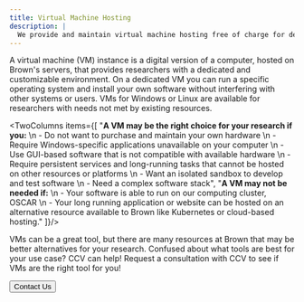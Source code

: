 ```yaml
---
title: Virtual Machine Hosting
description: |
  We provide and maintain virtual machine hosting free of charge for departments or researchers who need access to a server.
---
```


<ContentSection title="What is a Virtual Machine?">
A virtual machine (VM) instance is a digital version of a computer, hosted on Brown's servers, that provides
researchers with a dedicated and customizable environment. On a dedicated VM you can run a specific operating system
and install your own software without interfering with other systems or users. VMs for Windows or Linux are available
for researchers with needs not met by existing resources.
</ContentSection>
<ContentSection title="Is a VM Right for you?">

<TwoColumns items={[
"**A VM may be the right choice for your research if you:** \n  - Do not want to purchase and maintain your own hardware \n - Require Windows-specific applications unavailable on your computer \n  - Use GUI-based software that is not compatible with available hardware \n  - Require persistent services and long-running tasks that cannot be hosted on other resources or platforms \n  - Want an isolated sandbox to develop and test software \n  - Need a complex software stack",
"**A VM may not be needed if:**  \n - Your software is able to run on our computing cluster, OSCAR  \n - Your long running application or website can be hosted on an alternative resource available to Brown like Kubernetes or cloud-based hosting."
]}/>

</ContentSection>


<ContentSection title="Contact Us">

VMs can be a great tool, but there are many resources at Brown that may be better alternatives for your research.
Confused about what tools are best for your use case? CCV can help! Request a consultation with CCV to see if VMs
are the right tool for you!

<Button size="md" href="/about/help#contact-us">
  Contact Us
</Button>

</ContentSection>